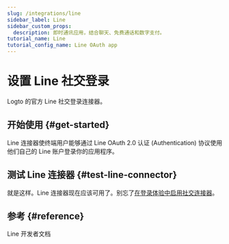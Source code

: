 ```yaml
---
slug: /integrations/line
sidebar_label: Line
sidebar_custom_props:
  description: 即时通讯应用，结合聊天、免费通话和数字支付。
tutorial_name: Line
tutorial_config_name: Line OAuth app
---
```




# 设置 Line 社交登录

Logto 的官方 Line 社交登录连接器。

<GuideTip />

## 开始使用 \{#get-started}

Line 连接器使终端用户能够通过 Line OAuth 2.0 认证 (Authentication) 协议使用他们自己的 Line 账户登录你的应用程序。

<Integration />

## 测试 Line 连接器 \{#test-line-connector}

就是这样。Line 连接器现在应该可用了。别忘了[在登录体验中启用社交连接器](/connectors/social-connectors/#enable-social-sign-in)。

## 参考 \{#reference}

<Url href="https://developers.line.biz/en/docs/line-login/overview/">Line 开发者文档</Url>

